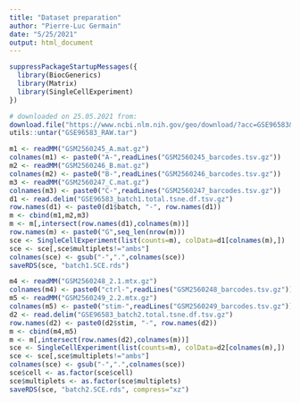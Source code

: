 ```yaml
---
title: "Dataset preparation"
author: "Pierre-Luc Germain"
date: "5/25/2021"
output: html_document
---
```


```r
suppressPackageStartupMessages({
  library(BiocGenerics)
  library(Matrix)
  library(SingleCellExperiment)
})
```

```r
# downloaded on 25.05.2021 from:
download.file("https://www.ncbi.nlm.nih.gov/geo/download/?acc=GSE96583&format=file", "GSE96583_RAW.tar")
utils::untar("GSE96583_RAW.tar")
```

```r
m1 <- readMM("GSM2560245_A.mat.gz")
colnames(m1) <- paste0("A-",readLines("GSM2560245_barcodes.tsv.gz"))
m2 <- readMM("GSM2560246_B.mat.gz")
colnames(m2) <- paste0("B-",readLines("GSM2560246_barcodes.tsv.gz"))
m3 <- readMM("GSM2560247_C.mat.gz")
colnames(m3) <- paste0("C-",readLines("GSM2560247_barcodes.tsv.gz"))
d1 <- read.delim("GSE96583_batch1.total.tsne.df.tsv.gz")
row.names(d1) <- paste0(d1$batch, "-", row.names(d1))
m <- cbind(m1,m2,m3)
m <- m[,intersect(row.names(d1),colnames(m))]
row.names(m) <- paste0("G",seq_len(nrow(m)))
sce <- SingleCellExperiment(list(counts=m), colData=d1[colnames(m),])
sce <- sce[,sce$multiplets!="ambs"]
colnames(sce) <- gsub("-",".",colnames(sce))
saveRDS(sce, "batch1.SCE.rds")

m4 <- readMM("GSM2560248_2.1.mtx.gz")
colnames(m4) <- paste0("ctrl-",readLines("GSM2560248_barcodes.tsv.gz"))
m5 <- readMM("GSM2560249_2.2.mtx.gz")
colnames(m5) <- paste0("stim-",readLines("GSM2560249_barcodes.tsv.gz"))
d2 <- read.delim("GSE96583_batch2.total.tsne.df.tsv.gz")
row.names(d2) <- paste0(d2$stim, "-", row.names(d2))
m <- cbind(m4,m5)
m <- m[,intersect(row.names(d2),colnames(m))]
sce <- SingleCellExperiment(list(counts=m), colData=d2[colnames(m),])
sce <- sce[,sce$multiplets!="ambs"]
colnames(sce) <- gsub("-",".",colnames(sce))
sce$cell <- as.factor(sce$cell)
sce$multiplets <- as.factor(sce$multiplets)
saveRDS(sce, "batch2.SCE.rds", compress="xz")
```

